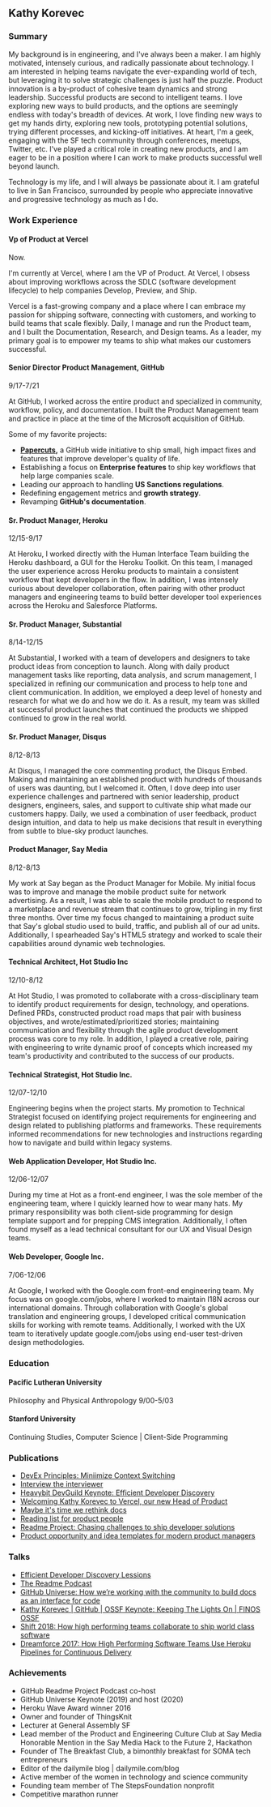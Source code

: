 ## Kathy Korevec

### Summary

My background is in engineering, and I've always been a maker. I am highly motivated, intensely curious, and radically passionate about technology. I am interested in helping teams navigate the ever-expanding world of tech, but leveraging it to solve strategic challenges is just half the puzzle. Product innovation is a by-product of cohesive team dynamics and strong leadership. Successful products are second to intelligent teams. I love exploring new ways to build products, and the options are seemingly endless with today's breadth of devices. At work, I love finding new ways to get my hands dirty, exploring new tools, prototyping potential solutions, trying different processes, and kicking-off initiatives. At heart, I'm a geek, engaging with the SF tech community through conferences, meetups, Twitter, etc. I've played a critical role in creating new products, and I am eager to be in a position where I can work to make products successful well beyond launch.

Technology is my life, and I will always be passionate about it. I am grateful to live in San Francisco, surrounded by people who appreciate innovative and progressive technology as much as I do.

### Work Experience

#### Vp of Product at Vercel

Now.

I'm currently at Vercel, where I am the VP of Product. At Vercel, I obsess about improving workflows across the SDLC (software development lifecycle) to help companies Develop, Preview, and Ship. 

Vercel is a fast-growing company and a place where I can embrace my passion for shipping software, connecting with customers, and working to build teams that scale flexibly. Daily, I manage and run the Product team, and I built the Documentation, Research, and Design teams. As a leader, my primary goal is to empower my teams to ship what makes our customers successful. 

#### Senior Director Product Management, GitHub

9/17-7/21

At GitHub, I worked across the entire product and specialized in community, workflow, policy, and documentation. I built the Product Management team and practice in place at the time of the Microsoft acquisition of GitHub. 

Some of my favorite projects:
 - **[Papercuts](https://github.blog/2018-08-28-announcing-paper-cuts/),** a GitHub wide initiative to ship small, high impact fixes and features that improve developer's quality of life. 
 - Establishing a focus on **Enterprise features** to ship key workflows that help large companies scale.
- Leading our approach to handling **US Sanctions regulations**.
- Redefining engagement metrics and **growth strategy**.
- Revamping **GitHub's documentation**.

#### Sr. Product Manager, Heroku

12/15-9/17

At Heroku, I worked directly with the Human Interface Team building the Heroku dashboard, a GUI for the Heroku Toolkit. On this team, I managed the user experience across Heroku products to maintain a consistent workflow that kept developers in the flow. In addition, I was intensely curious about developer collaboration, often pairing with other product managers and engineering teams to build better developer tool experiences across the Heroku and Salesforce Platforms.

#### Sr. Product Manager, Substantial

8/14-12/15

At Substantial, I worked with a team of developers and designers to take product ideas from conception to launch. Along with daily product management tasks like reporting, data analysis, and scrum management, I specialized in refining our communication and process to help tone and client communication. In addition, we employed a deep level of honesty and research for what we do and how we do it. As a result, my team was skilled at successful product launches that continued the products we shipped continued to grow in the real world. 

#### Sr. Product Manager, Disqus

8/12-8/13

At Disqus, I managed the core commenting product, the Disqus Embed. Making and maintaining an established product with hundreds of thousands of users was daunting, but I welcomed it. Often, I dove deep into user experience challenges and partnered with senior leadership, product designers, engineers, sales, and support to cultivate ship what made our customers happy. Daily, we used a combination of user feedback, product design intuition, and data to help us make decisions that result in everything from subtle to blue-sky product launches. 

#### Product Manager, Say Media

8/12-8/13

My work at Say began as the Product Manager for Mobile. My initial focus was to improve and manage the mobile product suite for network advertising. As a result, I was able to scale the mobile product to respond to a marketplace and revenue stream that continues to grow, tripling in my first three months. Over time my focus changed to maintaining a product suite that Say's global studio used to build, traffic, and publish all of our ad units. Additionally, I spearheaded Say's HTML5 strategy and worked to scale their capabilities around dynamic web technologies.

#### Technical Architect, Hot Studio Inc

12/10-8/12

At Hot Studio, I was promoted to collaborate with a cross-disciplinary team to identify product requirements for design, technology, and operations. Defined PRDs, constructed product road maps that pair with business objectives, and wrote/estimated/prioritized stories; maintaining communication and flexibility through the agile product development process was core to my role. In addition, I played a creative role, pairing with engineering to write dynamic proof of concepts which increased my team's productivity and contributed to the success of our products.

#### Technical Strategist, Hot Studio Inc.

12/07-12/10

Engineering begins when the project starts. My promotion to Technical Strategist focused on identifying project requirements for engineering and design related to publishing platforms and frameworks. These requirements informed recommendations for new technologies and instructions regarding how to navigate and build within legacy systems.

#### Web Application Developer, Hot Studio Inc.

12/06-12/07

During my time at Hot as a front-end engineer, I was the sole member of the engineering team, where I quickly learned how to wear many hats. My primary responsibility was both client-side programming for design template support and for prepping CMS integration. Additionally, I often found myself as a lead technical consultant for our UX and Visual Design teams.

#### Web Developer, Google Inc.

7/06-12/06

At Google, I worked with the Google.com front-end engineering team. My focus was on google.com/jobs, where I worked to maintain I18N across our international domains. Through collaboration with Google's global translation and engineering groups, I developed critical communication skills for working with remote teams. Additionally, I worked with the UX team to iteratively update google.com/jobs using end-user test-driven design methodologies.

### Education

#### Pacific Lutheran University

Philosophy and Physical Anthropology
9/00-5/03

#### Stanford University

Continuing Studies, Computer Science | Client-Side Programming

### Publications
- [DevEx Principles: Miniimize Context Switching](https://github.com/readme/guides/technical-interviews)
- [Interview the interviewer](https://github.com/readme/guides/technical-interviews)
- [Heavybit DevGuild Keynote: Efficient Developer Discovery](https://www.youtube.com/watch?v=_FrQxltY5-4)
- [Welcoming Kathy Korevec to Vercel, our new Head of Product](https://vercel.com/blog/welcoming-kathy-korevec-to-vercel-our-new-head-of-product)
- [Maybe it's time we rethink docs](https://kathykorevec.medium.com/building-a-better-place-for-docs-197f92765409)
- [Reading list for product people](https://kathykorevec.medium.com/reading-list-for-product-people-1ebdc21ecb41)
- [Readme Project: Chasing challenges to ship developer solutions](https://github.com/readme/stories/kathy-korevec)
- [Product opportunity and idea templates for modern product managers](https://kathykorevec.medium.com/product-opportunity-and-idea-templates-for-modern-product-managers-620c13328284)

### Talks 
- [Efficient Developer Discovery Lessions](https://www.heavybit.com/library/video/efficient-developer-discovery-lessons-from-vercel-and-github/)
- [The Readme Podcast](https://open.spotify.com/show/660KitvdJDX2vUmioAbwSQ)
- [GitHub Universe: How we’re working with the community to build docs as an interface for code](https://www.youtube.com/watch?v=W49UEa4Y6sM)
- [Kathy Korevec | GitHub | OSSF Keynote: Keeping The Lights On | FINOS OSSF](https://www.youtube.com/watch?v=Lg5YAmfJhWw)
- [Shift 2018: How high performing teams collaborate to ship world class software](https://www.youtube.com/watch?v=LWgvcq62qzE)
- [Dreamforce 2017: How High Performing Software Teams Use Heroku Pipelines for Continuous Delivery
](https://www.youtube.com/watch?v=Vqt6ZNLxqnY)

### Achievements

- GitHub Readme Project Podcast co-host
- GitHub Universe Keynote (2019) and host (2020) 
- Heroku Wave Award winner 2016
- Owner and founder of ThingsKnit
- Lecturer at General Assembly SF
- Lead member of the Product and Engineering Culture Club at Say Media Honorable Mention in the Say Media Hack to the Future 2, Hackathon
- Founder of The Breakfast Club, a bimonthly breakfast for SOMA tech entrepreneurs
- Editor of the dailymile blog | dailymile.com/blog
- Active member of the women in technology and science community
- Founding team member of The StepsFoundation nonprofit
- Competitive marathon runner
